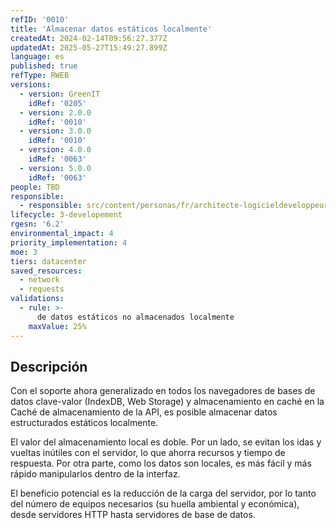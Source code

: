 ```yaml
---
refID: '0010'
title: 'Almacenar datos estáticos localmente'
createdAt: 2024-02-14T09:56:27.377Z
updatedAt: 2025-05-27T15:49:27.899Z
language: es
published: true
refType: RWEB
versions:
  - version: GreenIT
    idRef: '0205'
  - version: 2.0.0
    idRef: '0010'
  - version: 3.0.0
    idRef: '0010'
  - version: 4.0.0
    idRef: '0063'
  - version: 5.0.0
    idRef: '0063'
people: TBD
responsible:
  - responsible: src/content/personas/fr/architecte-logicieldeveloppeur.mdx
lifecycle: 3-developement
rgesn: '6.2'
environmental_impact: 4
priority_implementation: 4
moe: 3
tiers: datacenter
saved_resources:
  - network
  - requests
validations:
  - rule: >-
      de datos estáticos no almacenados localmente
    maxValue: 25%
---
```


## Descripción

Con el soporte ahora generalizado en todos los navegadores de bases de datos clave-valor (IndexDB, Web Storage) y almacenamiento en caché en la Caché de almacenamiento de la API, es posible almacenar datos estructurados estáticos localmente.

El valor del almacenamiento local es doble. Por un lado, se evitan los idas y vueltas inútiles con el servidor, lo que ahorra recursos y tiempo de respuesta.
Por otra parte, como los datos son locales, es más fácil y más rápido manipularlos dentro de la interfaz.

El beneficio potencial es la reducción de la carga del servidor, por lo tanto del número de equipos necesarios (su huella ambiental y económica),
desde servidores HTTP hasta servidores de base de datos.


